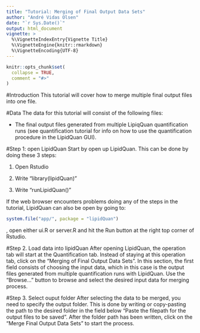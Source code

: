 ```yaml
---
title: "Tutorial: Merging of Final Output Data Sets"
author: "André Vidas Olsen"
date: "`r Sys.Date()`"
output: html_document
vignette: >
  %\VignetteIndexEntry{Vignette Title}
  %\VignetteEngine{knitr::rmarkdown}
  %\VignetteEncoding{UTF-8}
---
```


```r
knitr::opts_chunk$set(
  collapse = TRUE,
  comment = "#>"
)
```

#Introduction
This tutorial will cover how to merge multiple final output files into one file.


#Data
The data for this tutorial will consist of the following files:

* The final output files generated from multiple LipiqQuan quantification runs (see quantification tutorial for info on how to use the quantification procedure in the LipidQuan GUI).


#Step 1: open LipidQuan
Start by open up LipidQuan. This can be done by doing these 3 steps:

1. Open Rstudio

2. Write "library(lipidQuan)"

3. Write "runLipidQuan()"

If the web browser encounters problems doing any of the steps in the tutorial, LipidQuan can also be open by going to:
```r
system.file("app/", package = "lipidQuan")
```
, open either ui.R or server.R and hit the Run button at the right top corner of Rstudio. 

#Step 2. Load data into lipidQuan
After opening LipidQuan, the operation tab will start at the Quantification tab. Instead of staying at this operation tab, click on the "Merging of Final Output Data Sets". In this section, the first field consists of choosing the input data, which in this case is the output files generated from multiple quantification runs with LipidQuan. Use the "Browse..." button to browse and select the desired input data for merging process. 

#Step 3. Select ouput folder
After selecting the data to be merged, you need to specify the output folder. This is done by writing or copy-pasting the path to the desired folder in the field below "Paste the filepath for the output files to be saved". After the folder path has been written, click on the "Merge Final Output Data Sets" to start the process.
